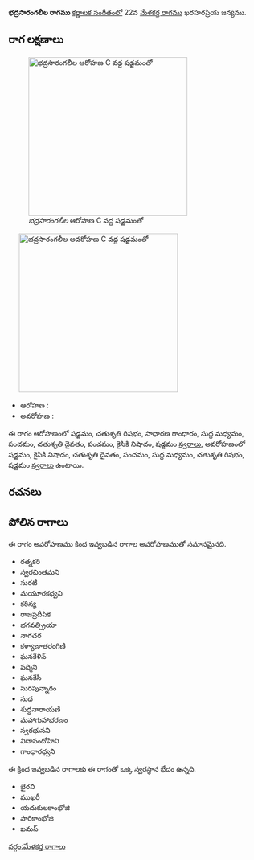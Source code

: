 {{Infobox ragam
	| name          	= భద్రసారంగలీల
	| synonym	    	= 
	| mela          	= 
	| chakra        	= 
	| janaka        	= 
	| type          	= సంపూర్ణ-షడవ
	| arohanam      	= {{svaraC|S|R2|G2|M1|P|D2|P|N2|S'}} 
	| avarohanam    	= {{svaraC|S'|N2|D2|P|M1|R2|S}}
	| jeeva         	=
	| chhaya        	=
	| nyasa         	=
	| vishesha      	= 
	| equivalent  		= 
}}
{{కర్ణాటక సంగీత రాగాలు}}
'''భద్రసారంగలీల రాగము''' [[కర్ణాటక సంగీతం]]లో 22వ [[మేళకర్త రాగము]] ఖరహరప్రియ జన్యము. 


==రాగ లక్షణాలు==
[[Image:bhadrasarangalila_ar_kb2wiki.png|thumb|right|316px|''భద్రసారంగలీల'' ఆరోహణ C వద్ద షడ్జమంతో]]
	[[Image:bhadrasarangalila_av_kb2wiki.png|thumb|right|316px|''భద్రసారంగలీల'' అవరోహణ C వద్ద షడ్జమంతో]]

* ఆరోహణ : {{svaraC|S|R2|G2|M1|P|D2|P|N2|S'}} 
* అవరోహణ : {{svaraC|S'|N2|D2|P|M1|R2|S}}

ఈ రాగం ఆరోహణంలో షడ్జమం, చతుశృతి రిషభం, సాధారణ  గాంధారం, సుద్ద మధ్యమం, పంచమం, చతుశృతి దైవతం, పంచమం, కైసికి నిషాదం, షడ్జమం [[స్వరాలు]], అవరోహణంలో షడ్జమం, కైసికి నిషాదం, చతుశృతి దైవతం, పంచమం, సుద్ద మధ్యమం, చతుశృతి రిషభం, షడ్జమం [[స్వరాలు]] ఉంటాయి.

==రచనలు==



==పోలిన రాగాలు==
ఈ రాగం అవరోహణము కింద ఇవ్వబడిన రాగాల అవరోహణముతో సమానమైనది.
* రత్నకరి
* స్వరచింతమని
* సురటి
* మయూరకధ్వని
* కఠిన్య
* రాజప్రదీపిక
* భగవత్ప్రియా
* నాగచర
* కళ్యాణాతరంగిణి
* ఘనకేళిన్
* పద్మిని
* ఘనకేసి
* సురపున్నాగం
* సుధ
* శుద్ధనారాయణి
* మహాగుహాభరణం
*  స్వరభుసని
* విదాసందోహిని
* గాంధారధ్వని

ఈ క్రింద ఇవ్వబడిన రాగాలకు ఈ రాగంతో ఒక్క స్వరస్థాన భేదం ఉన్నది.
* భైరవి
* ముఖరీ
* యదుకులకాంభోజి
* హరికాంభోజి
* ఖమస్



[[వర్గం:మేళకర్త రాగాలు]]